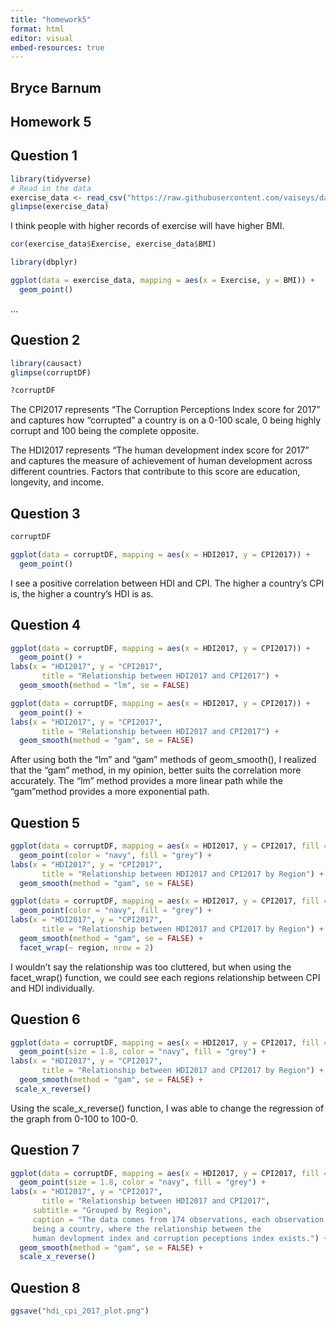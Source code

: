 ```yaml
---
title: "homework5"
format: html
editor: visual
embed-resources: true
---
```


## Bryce Barnum

## Homework 5

## Question 1

```r
library(tidyverse)
# Read in the data 
exercise_data <- read_csv("https://raw.githubusercontent.com/vaiseys/dav-course/main/Data/visualize_data.csv")
glimpse(exercise_data)

```

I think people with higher records of exercise will have higher BMI.

```r
cor(exercise_data$Exercise, exercise_data$BMI)
```

```r
library(dbplyr)
```

```r
ggplot(data = exercise_data, mapping = aes(x = Exercise, y = BMI)) + 
  geom_point()
```

...

## Question 2

```r
library(causact)
glimpse(corruptDF)
```

```r
?corruptDF
```

The CPI2017 represents "The Corruption Perceptions Index score for 2017" and captures how "corrupted" a country is on a 0-100 scale, 0 being highly corrupt and 100 being the complete opposite.

The HDI2017 represents "The human development index score for 2017" and captures the measure of achievement of human development across different countries. Factors that contribute to this score are education, longevity, and income.

## Question 3

```r
corruptDF
```

```r
ggplot(data = corruptDF, mapping = aes(x = HDI2017, y = CPI2017)) + 
  geom_point()
```

I see a positive correlation between HDI and CPI. The higher a country's CPI is, the higher a country's HDI is as.

## Question 4

```r
ggplot(data = corruptDF, mapping = aes(x = HDI2017, y = CPI2017)) + 
  geom_point() +
labs(x = "HDI2017", y = "CPI2017",
       title = "Relationship between HDI2017 and CPI2017") +  
  geom_smooth(method = "lm", se = FALSE)
```

```r
ggplot(data = corruptDF, mapping = aes(x = HDI2017, y = CPI2017)) + 
  geom_point() +
labs(x = "HDI2017", y = "CPI2017",
       title = "Relationship between HDI2017 and CPI2017") +  
  geom_smooth(method = "gam", se = FALSE)
```

After using both the "lm" and "gam" methods of geom_smooth(), I realized that the "gam" method, in my opinion, better suits the correlation more accurately. The "lm" method provides a more linear path while the "gam"method provides a more exponential path.

## Question 5

```r
ggplot(data = corruptDF, mapping = aes(x = HDI2017, y = CPI2017, fill = region, color = region)) + 
  geom_point(color = "navy", fill = "grey") +
labs(x = "HDI2017", y = "CPI2017",
       title = "Relationship between HDI2017 and CPI2017 by Region") +  
  geom_smooth(method = "gam", se = FALSE)
```

```r
ggplot(data = corruptDF, mapping = aes(x = HDI2017, y = CPI2017, fill = region, color = region)) + 
  geom_point(color = "navy", fill = "grey") +
labs(x = "HDI2017", y = "CPI2017",
       title = "Relationship between HDI2017 and CPI2017 by Region") +  
  geom_smooth(method = "gam", se = FALSE) +
  facet_wrap(~ region, nrow = 2)
```

I wouldn't say the relationship was too cluttered, but when using the facet_wrap() function, we could see each regions relationship between CPI and HDI individually.

## Question 6

```r
ggplot(data = corruptDF, mapping = aes(x = HDI2017, y = CPI2017, fill = region, color = region)) + 
  geom_point(size = 1.8, color = "navy", fill = "grey") +
labs(x = "HDI2017", y = "CPI2017",
       title = "Relationship between HDI2017 and CPI2017 by Region") +  
  geom_smooth(method = "gam", se = FALSE) +
 scale_x_reverse()
```

Using the scale_x_reverse() function, I was able to change the regression of the graph from 0-100 to 100-0.

## Question 7

```r
ggplot(data = corruptDF, mapping = aes(x = HDI2017, y = CPI2017, fill = region, color = region)) + 
  geom_point(size = 1.8, color = "navy", fill = "grey") +
labs(x = "HDI2017", y = "CPI2017",
       title = "Relationship between HDI2017 and CPI2017",
     subtitle = "Grouped by Region", 
     caption = "The data comes from 174 observations, each observation 
     being a country, where the relationship between the 
     human devlopment index and corruption peceptions index exists.") +  
  geom_smooth(method = "gam", se = FALSE) +
  scale_x_reverse()
```

## Question 8

```r
ggsave("hdi_cpi_2017_plot.png")
```
